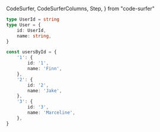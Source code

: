   CodeSurfer,
  CodeSurferColumns,
  Step,
} from "code-surfer"

<CodeSurfer>

```ts title="Hands on" subtitle="Find a good way to type usersById"
type UserId = string
type User = {
    id: UserId,
    name: string,
}

const usersById = {
    '1': {
        id: '1',
        name: 'Finn',
    },
    '2': {
        id: '2',
        name: 'Jake',
    },
    '3': {
        id: '3',
        name: 'Marceline',
    },
}
```

</CodeSurfer>

